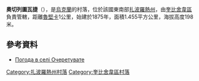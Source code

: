 {{coord|47|22|14|N|36|47|35|E|scale:100000|display=title}}

'''奧切列圖瓦捷'''（{{lang-uk|Очеретувате}}），是[[烏克蘭|烏克蘭]]的村落，位於該國東南部[[扎波羅熱州|扎波羅熱州]]，由[[奎比舍韋區|奎比舍韋區]]負責管轄，距離[[魯堅卡_(奎比舍韋區)|魯堅卡]]1公里，始建於1875年，面積1.455平方公里，海拔高度198米。

==參考資料==
* [http://weather.in.ua/ua/zaporozhskaja/19336 Погода в селі Очеретувате] {{Wayback|url=http://weather.in.ua/ua/zaporozhskaja/19336 |date=20111220175110 }}

[[Category:扎波羅熱州村落|Category:扎波羅熱州村落]]
[[Category:奎比舍韋區村落|Category:奎比舍韋區村落]]


{{Zaporizhia-geo-stub}}